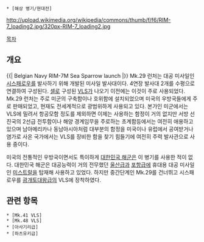 * [해상 병기/현대전]

http://upload.wikimedia.org/wikipedia/commons/thumb/f/f6/RIM-7_loading2.jpg/320px-RIM-7_loading2.jpg

[[목차]]

== 개요 ==
{{{#!html
<iframe width="480" height="360" src="http://www.youtube.com/embed/Y-cX4thf-kk" frameborder="0" allowfullscreen></iframe>}}}
{{| Belgian Navy RIM-7M Sea Sparrow launch |}}
Mk.29 런처는 대공 미사일인 [[시스패로우]]를 발사하기 위해 개발된 미사일 발사대이다.  4연장 발사대 2개를 수평으로 연결하여 구성된다. [[셀]]로 구성된 [[VLS]]가 나오기 이전에는 이것이 주로 사용되었다. Mk.29 런처는 주로 미군의 구축함이나 호위함에 설치되었으며 미국의 우방국들에게 주로 판매되었고, 현재도 전세계적으로 광범위하게 사용되고 있다. 본가인 미군에서는 VLS에 밀려서 항공모함 정도를 제외하면 이제는 사용하는 함정이 거의 없지만 서방 선진국의 2선급 전투함이나 해양 경계임무을 주로하는 초계함등에서는 여전히 애용하고 있으며 남아메리카나 동남아시아처럼 대부분의 함정을 미국이나 유럽에서 공여받거나 염가로 사온 국가에서는 VLS를 장비한 함을 찾기 힘들기에 여전히 주력 발사관으로 사용 중이다.  

미국의 전통적인 우방국이면서도 특이하게 [[대한민국 해군]]은 이 병기를 사용한 적이 없다. 대한민국 해군은 대공능력이 거의 전무했던 [[울산급]]과 [[포항급]]에 휴대용 대공 미사일인 [[미스트랄]]을 탑재해 사용하고 있었다. 하지만 중간단계인 Mk.29를 건너뛰고 시스패로우를 [[광개토대왕급]]의 VLS에 장착하였다.

== 관련 항목 ==
 * [Mk.41 VLS]
 * [Mk.48 VLS] 
 * [아사기리급]
 * [하츠유키급]
